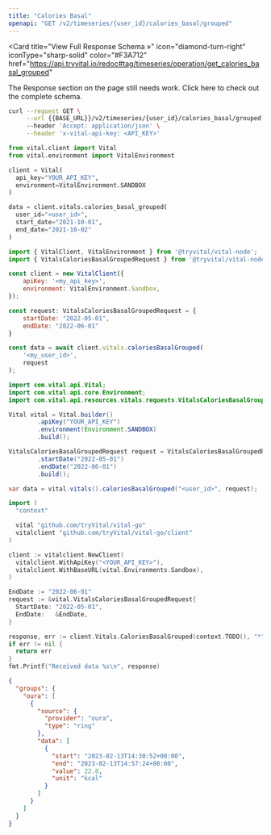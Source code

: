 ```yaml
---
title: "Calories Basal"
openapi: "GET /v2/timeseries/{user_id}/calories_basal/grouped"
---
```


<Card
  title="View Full Response Schema »"
  icon="diamond-turn-right"
  iconType="sharp-solid"
  color="#F3A712"
  href="https://api.tryvital.io/redoc#tag/timeseries/operation/get_calories_basal_grouped"
>
  The Response section on the page still needs work. Click here to check out the complete schema.
</Card>

<RequestExample>

```bash cURL
curl --request GET \
     --url {{BASE_URL}}/v2/timeseries/{user_id}/calories_basal/grouped?start_date={{START_DATE}}&end_date={{END_DATE}} \
     --header 'Accept: application/json' \
     --header 'x-vital-api-key: <API_KEY>'
```

```python Python
from vital.client import Vital
from vital.environment import VitalEnvironment

client = Vital(
  api_key="YOUR_API_KEY",
  environment=VitalEnvironment.SANDBOX
)

data = client.vitals.calories_basal_grouped(
  user_id="<user_id>", 
  start_date="2021-10-01", 
  end_date="2021-10-02"
)
```

```javascript Node
import { VitalClient, VitalEnvironment } from '@tryvital/vital-node';
import { VitalsCaloriesBasalGroupedRequest } from '@tryvital/vital-node/api/resources/vitals';

const client = new VitalClient({
    apiKey: '<my_api_key>',
    environment: VitalEnvironment.Sandbox,
});

const request: VitalsCaloriesBasalGroupedRequest = {
    startDate: "2022-05-01",
    endDate: "2022-06-01"
}

const data = await client.vitals.caloriesBasalGrouped(
    '<my_user_id>',
    request
);
```

```java Java
import com.vital.api.Vital;
import com.vital.api.core.Environment;
import com.vital.api.resources.vitals.requests.VitalsCaloriesBasalGroupedRequest;

Vital vital = Vital.builder()
        .apiKey("YOUR_API_KEY")
        .environment(Environment.SANDBOX)
        .build();

VitalsCaloriesBasalGroupedRequest request = VitalsCaloriesBasalGroupedRequest.builder()
        .startDate("2022-05-01")
        .endDate("2022-06-01")
        .build();

var data = vital.vitals().caloriesBasalGrouped("<user_id>", request);
```

```go Go
import (
  "context"

  vital "github.com/tryVital/vital-go"
  vitalclient "github.com/tryVital/vital-go/client"
)

client := vitalclient.NewClient(
  vitalclient.WithApiKey("<YOUR_API_KEY>"),
  vitalclient.WithBaseURL(vital.Environments.Sandbox),
)

EndDate := "2022-06-01"
request := &vital.VitalsCaloriesBasalGroupedRequest{
  StartDate: "2022-05-01",
  EndDate:   &EndDate,
}

response, err := client.Vitals.CaloriesBasalGrouped(context.TODO(), "*", request)
if err != nil {
  return err
}
fmt.Printf("Received data %s\n", response)
```

</RequestExample>

<ResponseExample>

```json Example
{
  "groups": {
    "oura": [
      {
        "source": {
          "provider": "oura",
          "type": "ring"
        },
        "data": [
          {
            "start": "2023-02-13T14:30:52+00:00",
            "end": "2023-02-13T14:57:24+00:00",
            "value": 22.8,
            "unit": "kcal"
          }
        ]
      }
    ]
  }
}
```

</ResponseExample>
